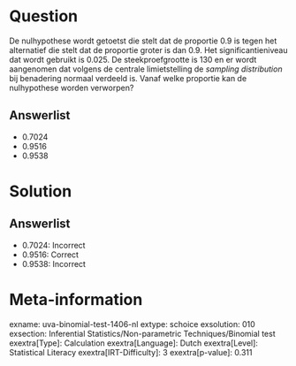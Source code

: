 Question
========

De nulhypothese wordt getoetst die stelt dat de proportie 0.9 is tegen
het alternatief die stelt dat de proportie groter is dan 0.9. Het
significantieniveau dat wordt gebruikt is 0.025. De steekproefgrootte is
130 en er wordt aangenomen dat volgens de centrale limietstelling de *sampling distribution* bij benadering normaal verdeeld is. Vanaf welke
proportie kan de nulhypothese worden verworpen?

Answerlist
----------

* 0.7024
* 0.9516
* 0.9538

Solution
========

Answerlist
----------

* 0.7024: Incorrect
* 0.9516: Correct
* 0.9538: Incorrect

Meta-information
================
exname: uva-binomial-test-1406-nl
extype: schoice
exsolution: 010
exsection: Inferential Statistics/Non-parametric Techniques/Binomial test
exextra[Type]: Calculation
exextra[Language]: Dutch
exextra[Level]: Statistical Literacy
exextra[IRT-Difficulty]: 3
exextra[p-value]: 0.311
